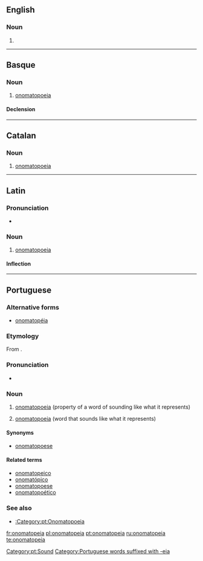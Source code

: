 ==English==

===Noun===
{{en-noun}}

# {{alternative spelling of|onomatopoeia|from=US|lang=en}}

----

==Basque==

===Noun===
{{eu-noun}}

# [[onomatopoeia]]

====Declension====
{{eu-decl-inanim noun-a|AW=onomatopei|a=1}}

----

==Catalan==
{{wikipedia|lang=ca}}

===Noun===
{{ca-noun|f}}

# [[onomatopoeia]]
----
==Latin==
{{rfv|That looks un-Latin, like an corrputed English form claimed to be Latin (also dictionaries like Lewis&Short and Georges don't have this word, but "onomatopoeïa" [+ o after p, + trema on i])}}

===Pronunciation===
* {{la-pronunc|onomatopeia}}

===Noun===
{{la-noun|onomatopeia|onomatopeiae|onomatopeiae|f|first}}

# [[onomatopoeia]]

====Inflection====
{{la-decl-1st|onomatopei}}

----

==Portuguese==
{{wikipedia|lang=pt}}

===Alternative forms===
* [[onomatopéia]] {{qualifier|obsolete}}

===Etymology===
From {{etyl|grc|pt}} {{term|ὀνοματοποιία||the coining of a word in imitation of a sound|lang=grc}}.

===Pronunciation===
* {{a|Brazil}} {{IPA|/ˌo.no.ˌma.to.ˈpɛj.a/|/ˌo.no.ˌma.to.ˈpɛj.ɐ/|lang=pt}}

===Noun===
{{pt-noun|f|s}}

# {{context|uncountable|lang=pt}} [[onomatopoeia]] (property of a word of sounding like what it represents)
# [[onomatopoeia]] (word that sounds like what it represents)

====Synonyms====
* {{sense|property}} [[onomatopoese]]

====Related terms====
* [[onomatopeico]]
* [[onomatópico]]
* [[onomatopoese]]
* [[onomatopoético]]

===See also===
* [[:Category:pt:Onomatopoeia]]

[[Category:pt:Sound]]
[[Category:Portuguese words suffixed with -eia]]

[[fr:onomatopeia]]
[[pl:onomatopeia]]
[[pt:onomatopeia]]
[[ru:onomatopeia]]
[[te:onomatopeia]]